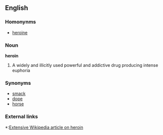 ==English==

===Homonynms===
*[[heroine]]

===Noun===
'''heroin'''
#A widely and illicitly used powerful and addictive drug producing intense euphoria

===Synonyms===
*[[smack]]
*[[dope]]
*[[horse]]

===External links===
*:[[w:heroin|Extensive Wikipedia article on heroin]]